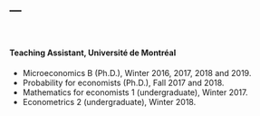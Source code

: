 ---
---

&nbsp;

#### Teaching Assistant, Université de Montréal
* Microeconomics B (Ph.D.), Winter 2016, 2017, 2018 and 2019.
* Probability for economists (Ph.D.), Fall 2017 and 2018.
* Mathematics for economists 1 (undergraduate), Winter 2017.
* Econometrics 2 (undergraduate), Winter 2018.